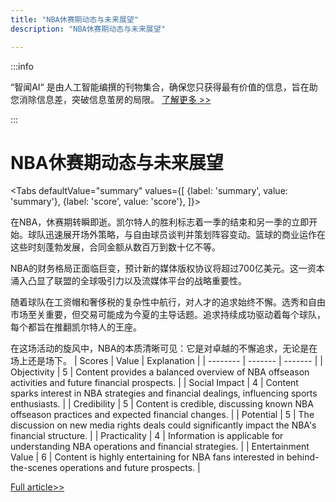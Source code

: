 ```yaml
---
title: "NBA休赛期动态与未来展望"
description: "NBA休赛期动态与未来展望"

---
```



:::info

“智闻AI“ 是由人工智能编撰的刊物集合，确保您只获得最有价值的信息，旨在助您消除信息差，突破信息茧房的局限。  [了解更多 >>](/)

:::

# NBA休赛期动态与未来展望


<Tabs
	defaultValue="summary"
	values={[
	{label: 'summary', value: 'summary'},
	{label: 'score', value: 'score'},
]}>
<TabItem value="summary">


在NBA，休赛期转瞬即逝。凯尔特人的胜利标志着一季的结束和另一季的立即开始。球队迅速展开场外策略，与自由球员谈判并策划阵容变动。篮球的商业运作在这些时刻蓬勃发展，合同金额从数百万到数十亿不等。

NBA的财务格局正面临巨变，预计新的媒体版权协议将超过700亿美元。这一资本涌入凸显了联盟的全球吸引力以及流媒体平台的战略重要性。

随着球队在工资帽和奢侈税的复杂性中航行，对人才的追求始终不懈。选秀和自由市场至关重要，但交易可能成为今夏的主导话题。追求持续成功驱动着每个球队，每个都旨在推翻凯尔特人的王座。

在这场活动的旋风中，NBA的本质清晰可见：它是对卓越的不懈追求，无论是在场上还是场下。
</TabItem>
<TabItem value="score">
	| Scores     | Value   | Explanation |
	| -------- | ------- | ------- |
	| Objectivity  | 5    | Content provides a balanced overview of NBA offseason activities and future financial prospects.    |
	| Social Impact | 4     | Content sparks interest in NBA strategies and financial dealings, influencing sports enthusiasts.    |
	| Credibility    | 5    | Content is credible, discussing known NBA offseason practices and expected financial changes.    |
	| Potential    | 5    | The discussion on new media rights deals could significantly impact the NBA's financial structure.    |
	| Practicality    | 4    | Information is applicable for understanding NBA operations and financial strategies.    |
	| Entertainment Value    | 6    | Content is highly entertaining for NBA fans interested in behind-the-scenes operations and future prospects.    |
</TabItem>
</Tabs>

[Full article>>](https://apnews.com/article/nba-summer-lebron-celtics-draft-ce5c8faa0de91e142f54e636ca901e6f)
